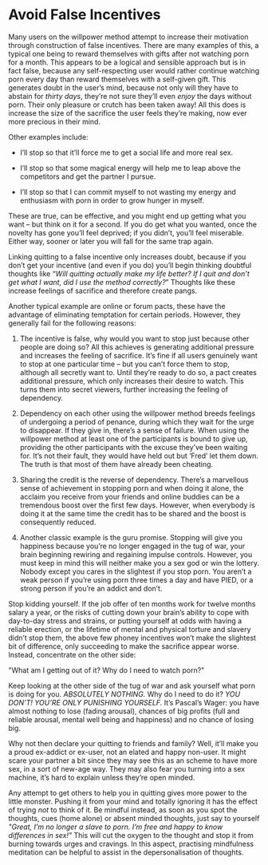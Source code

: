 # Avoid False Incentives

Many users on the willpower method attempt to increase their motivation through construction of false incentives. There are many examples of this, a typical one being to reward themselves with gifts after not watching porn for a month. This appears to be a logical and sensible approach but is in fact false, because any self-respecting user would rather continue watching porn every day than reward themselves with a self-given gift. This generates doubt in the user's mind, because not only will they have to abstain for *thirty days*, they're not sure they'll even *enjoy* the days without porn. Their only pleasure or crutch has been taken away! All this does is increase the size of the sacrifice the user feels they're making, now ever more precious in their mind.

Other examples include:

-   I'll stop so that it'll force me to get a social life and more real sex.

-   I'll stop so that some magical energy will help me to leap above the competitors and get the partner I pursue.

-   I'll stop so that I can commit myself to not wasting my energy and enthusiasm with porn in order to grow hunger in myself.

These are true, can be effective, and you might end up getting what you want -- but think on it for a second. If you do get what you wanted, once the novelty has gone you'll feel deprived; if you didn't, you'll feel miserable. Either way, sooner or later you will fall for the same trap again.

Linking quitting to a false incentive only increases doubt, because if you don't get your incentive (and even if you do) you'll begin thinking doubtful thoughts like "*Will quitting actually make my life better? If I quit and don't get what I want, did I use the method correctly?*" Thoughts like these increase feelings of sacrifice and therefore create pangs.

Another typical example are online or forum pacts, these have the advantage of eliminating temptation for certain periods. However, they generally fail for the following reasons:

1.  The incentive is false, why would you want to stop just because other people are doing so? All this achieves is generating additional pressure and increases the feeling of sacrifice. It's fine if all users genuinely want to stop at one particular time -- but you can't force them to stop, although all secretly want to. Until they're ready to do so, a pact creates additional pressure, which only increases their desire to watch. This turns them into secret viewers, further increasing the feeling of dependency.

2.  Dependency on each other using the willpower method breeds feelings of undergoing a period of penance, during which they wait for the urge to disappear. If they give in, there's a sense of failure. When using the willpower method at least one of the participants is bound to give up, providing the other participants with the excuse they've been waiting for. It's not their fault, they would have held out but 'Fred' let them down. The truth is that most of them have already been cheating.

3.  Sharing the credit is the reverse of dependency. There's a marvellous sense of achievement in stopping porn and when doing it alone, the acclaim you receive from your friends and online buddies can be a tremendous boost over the first few days. However, when everybody is doing it at the same time the credit has to be shared and the boost is consequently reduced.

4.  Another classic example is the guru promise. Stopping will give you happiness because you're no longer engaged in the tug of war, your brain beginning rewiring and regaining impulse controls. However, you must keep in mind this will neither make you a sex god or win the lottery. Nobody except you cares in the slightest if you stop porn. You aren't a weak person if you're using porn three times a day and have PIED, or a strong person if you're an addict and don't.

Stop kidding yourself. If the job offer of ten months work for twelve months salary a year, or the risks of cutting down your brain's ability to cope with day-to-day stress and strains, or putting yourself at odds with having a reliable erection, or the lifetime of mental and physical torture and slavery didn't stop them, the above few phoney incentives won't make the slightest bit of difference, only succeeding to make the sacrifice appear worse. Instead, concentrate on the other side:

\"What am I getting out of it? Why do I need to watch porn?\"

Keep looking at the other side of the tug of war and ask yourself what porn is doing for you. *ABSOLUTELY NOTHING.* Why do I need to do it? *YOU DON'T! YOU'RE ONLY PUNISHING YOURSELF.* It's Pascal's Wager: you have almost nothing to lose (fading arousal), chances of big profits (full and reliable arousal, mental well being and happiness) and no chance of losing big.

Why not then declare your quitting to friends and family? Well, it'll make you a proud ex-addict or ex-user, not an elated and happy non-user. It might scare your partner a bit since they may see this as an scheme to have more sex, in a sort of new-age way. They may also fear you turning into a sex machine, it's hard to explain unless they're open minded.

Any attempt to get others to help you in quitting gives more power to the little monster. Pushing it from your mind and totally ignoring it has the effect of trying *not* to think of it. Be mindful instead, as soon as you spot the thoughts, cues (home alone) or absent minded thoughts, just say to yourself *\"Great, I'm no longer a slave to porn. I'm free and happy to know differences in sex!\"* This will cut the oxygen to the thought and stop it from burning towards urges and cravings. In this aspect, practising mindfulness meditation can be helpful to assist in the depersonalisation of thoughts.
